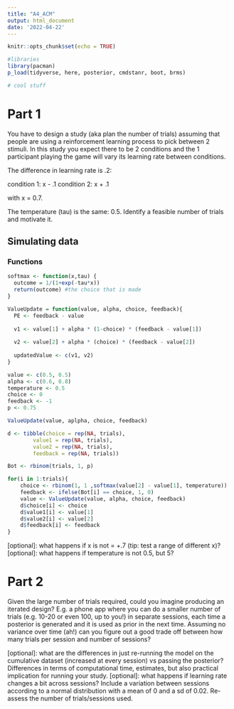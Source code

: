 ```yaml
---
title: "A4_ACM"
output: html_document
date: '2022-04-22'
---
```


```r
knitr::opts_chunk$set(echo = TRUE)
```

```r
#libraries
library(pacman)
p_load(tidyverse, here, posterior, cmdstanr, boot, brms)

```

```r
# cool stuff

```

# Part 1

You have to design a study (aka plan the number of trials) assuming that people are using a reinforcement learning process to pick between 2 stimuli. In this study you expect there to be 2 conditions and the 1 participant playing the game will vary its learning rate between conditions. 

The difference in learning rate is .2: 

condition 1: x - .1
condition 2: x + .1

with x = 0.7. 

The temperature (tau) is the same: 0.5.
Identify a feasible number of trials and motivate it.

## Simulating data

### Functions 
```r

softmax <- function(x,tau) {
  outcome = 1/(1+exp(-tau*x))
  return(outcome) #the choice that is made
}

ValueUpdate = function(value, alpha, choice, feedback){
  PE <- feedback - value
  
  v1 <- value[1] + alpha * (1-choice) * (feedback - value[1])
  
  v2 <- value[2] + alpha * (choice) * (feedback - value[2])
  
  updatedValue <- c(v1, v2)
}

```

```r
value <- c(0.5, 0.5)
alpha <- c(0.6, 0.8)
temperature <- 0.5
choice <- 0
feedback <- -1
p <- 0.75

ValueUpdate(value, aplpha, choice, feedback)

d <- tibble(choice = rep(NA, trials),
		value1 = rep(NA, trials), 
		value2 = rep(NA, trials),
		feedback = rep(NA, trials))

```

```r
Bot <- rbinom(trials, 1, p)

for(i in 1:trials){
	choice <- rbinom(1, 1 ,softmax(value[2] - value[1], temperature))
	feedback <- ifelse(Bot[i] == choice, 1, 0)
	value <- ValueUpdate(value, alpha, choice, feedback)
	d$choice[i] <- choice
	d$value1[i] <- value[1]
	d$value2[i] <- value[2]
	d$feedback[i] <- feedback 
}
```



[optional]: what happens if x is not = +.7 (tip: test a range of different x)?
[optional]: what happens if temperature is not 0.5, but 5?

# Part 2
Given the large number of trials required, could you imagine producing an iterated design? E.g. a phone app where you can do a smaller number of trials (e.g. 10-20 or even 100, up to you!) in separate sessions, each time a posterior is generated and it is used as prior in the next time.
Assuming no variance over time (ah!) can you figure out a good trade off between how many trials per session and number of sessions?






[optional]: what are the differences in just re-running the model on the cumulative dataset (increased at every session) vs passing the posterior? Differences in terms of computational time, estimates, but also practical implication for running your study.
[optional]: what happens if learning rate changes a bit across sessions? Include a variation between sessions according to a normal distribution with a mean of 0 and a sd of 0.02. Re-assess the number of trials/sessions used.


